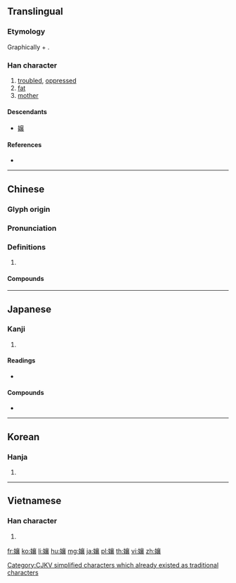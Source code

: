 {{character info/new}}
{{also|嬢|娘}}
==Translingual==
{{ja-forms|[[嬢]]|孃|孃}}

===Etymology===
Graphically {{m|mul|女||woman|sc=Hani}} + {{m|mul|襄}}.

===Han character===
{{Han char|rn=38|rad=女|as=17|sn=20|four=40432|canj=VYRV|ids=⿰女襄}}

# [[trouble]]d, [[oppress]]ed
# [[fat]]
# [[mother]]

====Descendants====
* [[嬢]]

====References====
* {{Han ref|kx=0274.070|dkj=06891|dj=0542.240|hdz=21090.140|uh=5B43|ud=23363|bh=C45D|bd=50269}}

----

==Chinese==
{{zh-forms}}

===Glyph origin===
{{Han etym}}

===Pronunciation===
{{zh-pron
|m=niáng
|c=noeng4
|mc=y
|oc=y
|cat=
}}

===Definitions===
{{zh-hanzi}}

# {{rfdef|zh}}

====Compounds====
{{zh-der|孃孃|爺孃|耶孃|舞孃|船孃}}

----

==Japanese==
{{ja-kanji forms|嬢|孃}}

===Kanji===
{{ja-kanji|grade=|rs=女17|style=ky|shin=嬢}}

# {{defn|lang=ja|sort=女17}}

====Readings====
* {{ja-readings|on=[[じょう]] (jō)|kun=[[むすめ]] (musume)}}

====Compounds====
* {{ja-r|愛孃|あいじょう}}

----

==Korean==

===Hanja===
{{ko-hanja|hangeul=[[냥]]>[[양]]|rv=nyang>yang|eumhun=아가씨|ehrv=agassi}}

# {{defn|lang=ko|sort=女17}}

[[Category:CJKV simplified characters which already existed as traditional characters]]

----

==Vietnamese==

===Han character===
{{vi-hantu|[[nương]]|rs=女17}}

# {{defn|lang=vi|sort=女17}}

[[fr:孃]]
[[ko:孃]]
[[li:孃]]
[[hu:孃]]
[[mg:孃]]
[[ja:孃]]
[[pl:孃]]
[[th:孃]]
[[vi:孃]]
[[zh:孃]]